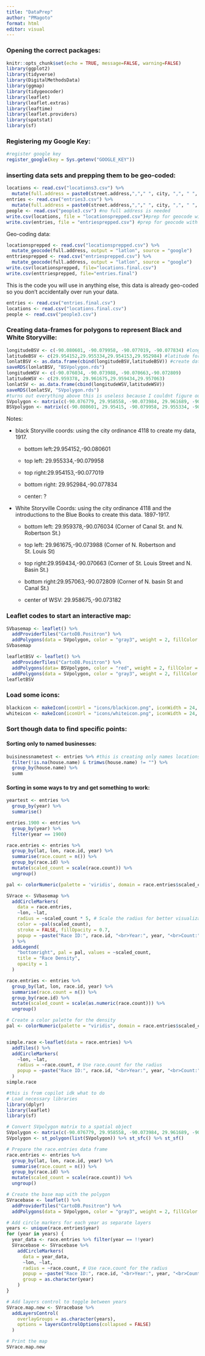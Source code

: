 ```yaml
---
title: "DataPrep"
author: "PMagoto"
format: html
editor: visual
---
```


### Opening the correct packages:

```r
knitr::opts_chunk$set(echo = TRUE, message=FALSE, warning=FALSE)
library(ggplot2) 
library(tidyverse)
library(DigitalMethodsData)
library(ggmap)
library(tidygeocoder)
library(leaflet)
library(leaflet.extras)
library(leaftime)
library(leaflet.providers)
library(spatstat)
library(sf)
```

### Registering my Google Key:

```r
#register google key 
register_google(key = Sys.getenv("GOOGLE_KEY"))
```

### inserting data sets and prepping them to be geo-coded:

```r
locations <- read.csv("locations3.csv") %>% 
  mutate(full.address = paste0(street.address,","," ", city, ",", " ", state))
entries <- read.csv("entries3.csv") %>% 
  mutate(full.address = paste0(street.address,","," ", city, ",", " ", state))
people <- read.csv("people3.csv") #no full address is needed
write.csv(locations, file = "locationsprepped.csv")#prep for geocode with ful address and savw locally
write.csv(entries, file = "entriesprepped.csv") #prep for geocode with ful address and savw locally
```

Geo-coding data:

```r
locationsprepped <- read.csv("locationsprepped.csv") %>% 
  mutate_geocode(full.address, output = "latlon", source = "google")
enttriesprepped <- read.csv("entriesprepped.csv") %>% 
  mutate_geocode(full.address, output = "latlon", source = "google")
write.csv(locationsprepped, file="locations.final.csv")
write.csv(enttriesprepped, file="entries.final")
```

This is the code you will use in anything else, this data is already geo-coded so you don't accidentally over run your data.

```r
entries <- read.csv("entries.final.csv")
locations <- read.csv("locations.final.csv")
people <- read.csv("people3.csv")
```

### Creating data-frames for polygons to represent Black and White Storyville:

```r
longitudeBSV <- c(-90.080601, -90.079958, -90.077019, -90.077834) #longitude for the polygon
latitudeBSV <- c(29.954152,29.955334,29.954153,29.952984) #latitude for the polygon
lonlatBSV <- as.data.frame(cbind(longitudeBSV,latitudeBSV)) #create dataframe for the polygon
saveRDS(lonlatBSV, "BSVpolygon.rds")
longitudeWSV <- c(-90.076034, -90.073988, -90.070663,-90.072809)
latitudeWSV <- c(29.959378, 29.961675,29.959434,29.957063)
lonlatSV <- as.data.frame(cbind(longitudeWSV,latitudeWSV))
saveRDS(lonlatSV, "SVpolygon.rds")
#turns out everything above this is useless because I couldnt figure out how to save this in a conce manner so I have to load BELOW into EVERYTHING I do for leaflet unless someone can give me a better option. 
SVpolygon <- matrix(c(-90.076779, 29.958558, -90.073984, 29.961689, -90.070555, 29.959363, -90.073466, 29.956301, -90.076779, 29.958558), ncol = 2, byrow = TRUE) #opening AND CLOSING polygons to create full shpae, thats why ti wasnt working before
BSVpolygon <- matrix(c(-90.080601, 29.95415, -90.079958, 29.955334, -90.077019, 29.954153, -90.077834, 29.952984, -90.080601, 29.954152), ncol = 2, byrow = TRUE) #opening AND CLOSING polygons to create full shpae, thats why ti wasnt working before
```

Notes:

-   black Storyville coords: using the city ordinance 4118 to create my data, 1917.

    -   bottom left:29.954152,-90.080601

    -   top left: 29.955334,-90.079958

    -   top right:29.954153,-90.077019

    -   bottom right: 29.952984,-90.077834

    -   center: ?

-   White Storyville Coords: using the city ordinance 4118 and the introductions to the Blue Books to create this data. 1897-1917.

    -   bottom left: 29.959378,-90.076034 (Corner of Canal St. and N. Robertson St.)

    -   top left: 29.961675,-90.073988 (Corner of N. Robertson and St. Louis St)

    -   top right:29.959434,-90.070663 (Corner of St. Louis Street and N. Basin St.)

    -   bottom right:29.957063,-90.072809 (Corner of N. basin St and Canal St.)

    -   center of WSV: 29.958675,-90.073182

### Leaflet codes to start an interactive map:

```r
SVbasemap <- leaflet() %>% 
  addProviderTiles("CartoDB.Positron") %>%
  addPolygons(data = SVpolygon, color = "gray3", weight = 2, fillColor = "gray3", fillOpacity = 0.2)
SVbasemap
```

```r
leafletBSV <- leaflet() %>% 
  addProviderTiles("CartoDB.Positron") %>% 
  addPolygons(data= BSVpolygon, color = "red", weight = 2, fillColor = "red", fillOpacity = 0.2) %>% 
  addPolygons(data = SVpolygon, color = "gray3", weight = 2, fillColor = "gray3", fillOpacity = 0.2)
leafletBSV
```

### Load some icons:

```r
blackicon <- makeIcon(iconUrl = "icons/blackicon.png", iconWidth = 24, iconHeight = 24)
whiteicon <- makeIcon(iconUrl = "icons/whiteicon.png", iconWidth = 24, iconHeight = 24)
```

### Sort though data to find specific points:

#### Sorting only to named businesses:

```r
buisinessnametest <- entries %>% #this is creating only names locations
  filter(!is.na(house.name) & trimws(house.name) != "") %>%
  group_by(house.name) %>% 
  summ
```

#### Sorting in some ways to try and get something to work:

```r
yeartest <- entries %>% 
  group_by(year) %>% 
  summarise()

entries.1900 <- entries %>% 
  group_by(year) %>% 
  filter(year == 1900)

race.entries <- entries %>% 
  group_by(lat, lon, race.id, year) %>% 
  summarise(race.count = n()) %>% 
  group_by(race.id) %>% 
  mutate(scaled_count = scale(race.count)) %>% 
  ungroup()

pal <- colorNumeric(palette = 'viridis', domain = race.entries$scaled_count)
```

```r

SVrace <- SVbasemap %>%
  addCircleMarkers(
    data = race.entries,
    ~lon, ~lat,
    radius = ~scaled_count * 5, # Scale the radius for better visualization
    color = ~pal(scaled_count),
    stroke = FALSE, fillOpacity = 0.7,
    popup = ~paste("Race ID:", race.id, "<br>Year:", year, "<br>Count:", race.count)
  ) %>%
  addLegend(
    "bottomright", pal = pal, values = ~scaled_count,
    title = "Race Density",
    opacity = 1
  )
```

```r
race.entries <- entries %>% 
  group_by(lat, lon, race.id, year) %>% 
  summarise(race.count = n()) %>% 
  group_by(race.id) %>% 
  mutate(scaled_count = scale(as.numeric(race.count))) %>% 
  ungroup()

# Create a color palette for the density
pal <- colorNumeric(palette = "viridis", domain = race.entries$scaled_count)


simple.race <-leaflet(data = race.entries) %>%
  addTiles() %>%
  addCircleMarkers(
    ~lon, ~lat,
    radius = ~race.count, # Use race.count for the radius
    popup = ~paste("Race ID:", race.id, "<br>Year:", year, "<br>Count:", race.count)
  )
simple.race
```

```r
#this is from copilot idk what to do 
# Load necessary libraries
library(dplyr)
library(leaflet)
library(sf)

# Convert SVpolygon matrix to a spatial object
SVpolygon <- matrix(c(-90.076779, 29.958558, -90.073984, 29.961689, -90.070555, 29.959363, -90.073466, 29.956301, -90.076779, 29.958558), ncol = 2, byrow = TRUE)
SVpolygon <- st_polygon(list(SVpolygon)) %>% st_sfc() %>% st_sf()

# Prepare the race.entries data frame
race.entries <- entries %>% 
  group_by(lat, lon, race.id, year) %>% 
  summarise(race.count = n()) %>% 
  group_by(race.id) %>% 
  mutate(scaled_count = scale(race.count)) %>% 
  ungroup()

# Create the base map with the polygon
SVracebase <- leaflet() %>% 
  addProviderTiles("CartoDB.Positron") %>%
  addPolygons(data = SVpolygon, color = "gray3", weight = 2, fillColor = "gray3", fillOpacity = 0.2)

# Add circle markers for each year as separate layers
years <- unique(race.entries$year)
for (year in years) {
  year_data <- race.entries %>% filter(year == !!year)
  SVracebase <- SVracebase %>%
    addCircleMarkers(
      data = year_data,
      ~lon, ~lat,
      radius = ~race.count, # Use race.count for the radius
      popup = ~paste("Race ID:", race.id, "<br>Year:", year, "<br>Count:", race.count),
      group = as.character(year)
    )
}

# Add layers control to toggle between years
SVrace.map.new <- SVracebase %>%
  addLayersControl(
    overlayGroups = as.character(years),
    options = layersControlOptions(collapsed = FALSE)
  )

# Print the map
SVrace.map.new
```
